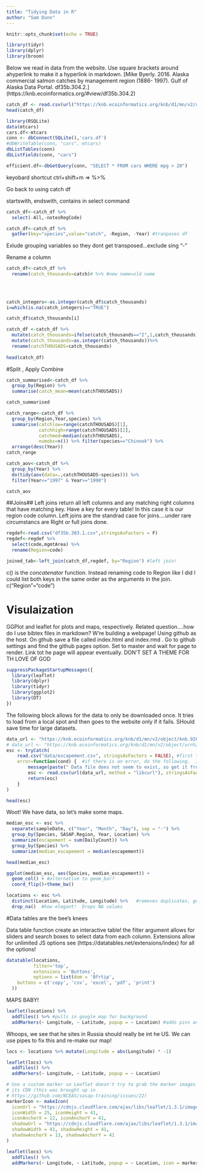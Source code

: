```yaml
---
title: "Tidying Data in R"
author: "Sam Dunn"
---
```



```r
knitr::opts_chunk$set(echo = TRUE)

```


```r
library(tidyr)
library(dplyr)
library(broom)
```

Below we read in data from the website. Use square brackets around ahyperlink to make it a hyperlink in markdown. [Mike Byerly. 2016. Alaska commercial salmon catches by management region (1886- 1997). Gulf of Alaska Data Portal. df35b.304.2.] (https://knb.ecoinformatics.org/#view/df35b.304.2)
```r
catch_df <- read.csv(url("https://knb.ecoinformatics.org/knb/d1/mn/v2/object/df35b.302.1",method = "libcurl"),stringsAsFactors = FALSE) #read in data from site
head(catch_df)

```

```r
library(RSQLite)
data(mtcars)
cars.df<-mtcars
conn <- dbConnect(SQLite(),'cars.df')
#dbWriteTable(conn, "cars", mtcars)
dbListTables(conn)
dbListFields(conn, "cars")
```
```r
efficient.df<-dbGetQuery(conn, "SELECT * FROM cars WHERE mpg > 20")

```


keyobard shortcut  ctrl+shift+m => %>% 

Go back to using catch df

startswith, endswith, contains  in select command
```r
catch_df<-catch_df %>% 
  select(-All,-notesRegCode)

```


```r
catch_df<-catch_df %>% 
  gather(key="species",value="catch", -Region, -Year) #tranposes df
```
Exlude grouping variables so they dont get transposed...exclude sing "-"


Rename a column
```r
catch_df<-catch_df %>% 
  rename(catch_thousands=catch)# %>% #new name=old name
  
  
  
```

```r
catch_integers<-as.integer(catch_df$catch_thousands)
i=which(is.na(catch_integers)=="TRUE")

catch_df$catch_thousands[i]
```


```r
catch_df <-catch_df %>% 
  mutate(catch_thousands=ifelse(catch_thousands=="I",1,catch_thousands)) %>% #conditional test to rename bad value
  mutate(catch_thousands=as.integer(catch_thousands))%>% 
  rename(catchTHOUSADS=catch_thousands)
  
head(catch_df)  
```

#Split , Apply Combine
```r
catch_summarised<-catch_df %>% 
  group_by(Region) %>% 
  summarise(catch_mean=mean(catchTHOUSADS))

catch_summarised
```

```r
catch_range<-catch_df %>% 
  group_by(Region,Year,species) %>% 
  summarise(catchlow=range(catchTHOUSADS)[1],
            catchhigh=range(catchTHOUSADS)[2],
            catchmed=median(catchTHOUSADS),
            numobs=n()) %>% filter(species=="Chinook") %>% 
  arrange(desc(Year))
catch_range
```



```r
catch_aov<-catch_df %>% 
  group_by(Year) %>% 
  do(tidy(aov(data=.,catchTHOUSADS~species))) %>% 
  filter(Year<="1997" & Year>="1990")

catch_aov
```

##Joins##
Left joins return all left columns and any matching right columns that have matching key.  Have a key for every table!  In this case it is our region code column.  Left joins are the standrad case for joins....under rare circumstancs are Right or full joins done.
```r
regdef<-read.csv("df35b.303.1.csv",stringsAsFactors = F)
regdef<-regdef %>% 
  select(code,mgmtArea) %>% 
  rename(Region=code)

joined_tab<-left_join(catch_df,regdef, by="Region") #left join!  
```

c() is the *concatenator* function. Instead  renaming code to Region like I did I could list both keys in the same order as the arguments in the join.  c("Region"="code")

# Visulaization#
GGPlot and leaflet for plots and maps, respectively.  Related question....how do I use bibtex files in markdown?  W're building a webpage!  Using github as the host.  On gthub save a file called index.html and index.rmd .  Go to github settings and find the github pages option.  Set to master and wait for page to render.  Link tot he page will appear eventually. DON'T SET A THEME FOR TH LOVE OF GOD


```r
suppressPackageStartupMessages({
  library(leaflet)
  library(dplyr)
  library(tidyr)
  library(ggplot2)
  library(DT)
})
```


The following block allows for the data to only be downloaded once.  It tries to load from a local spot and then goes to the website only if it fails.  SHould save time for large datasets.
```r
data_url <- "https://knb.ecoinformatics.org/knb/d1/mn/v2/object/knb.92020.1"
# data_url <- "https://knb.ecoinformatics.org/knb/d1/mn/v2/object/urn%3Auuid%3Af119a05b-bbe7-4aea-93c6-85434dcb1c5e"
esc <- tryCatch(
    read.csv("data/escapement.csv", stringsAsFactors = FALSE), #first thing we want to do
    error=function(cond) {  #if there is an error, do the following.  If no error, we skip
        message(paste(" Data file does not seem to exist, so get it from the KNB."))
        esc <- read.csv(url(data_url, method = "libcurl"), stringsAsFactors = FALSE)
        return(esc)
    }
)

head(esc)
```

Woot!  We have data, so let's make some maps.

```r
median_esc <- esc %>% 
  separate(sampleDate, c("Year", "Month", "Day"), sep = "-") %>% 
  group_by(Species, SASAP.Region, Year, Location) %>% 
  summarize(escapement = sum(DailyCount)) %>% 
  group_by(Species) %>% 
  summarize(median_escapement = median(escapement))

head(median_esc)
```

```r
ggplot(median_esc, aes(Species, median_escapement)) +
  geom_col() + #alternative to geom_bar?
  coord_flip()+theme_bw()
```

```r
locations <- esc %>% 
  distinct(Location, Latitude, Longitude) %>%   #removes duplicates, get list of distinct
  drop_na()  #how elegant!  Drops NA values
```

#Data tables are the bee's knees

Data table function create an interactive table!  the filter argument allows for sliders and search boxes to select data from each column.  Extensions allow for unlimited JS options see (https://datatables.net/extensions/index) for all the options!
```r
datatable(locations,
          filter='top',
          extensions = 'Buttons', 
          options = list(dom = 'Bfrtip',
    buttons = c('copy', 'csv', 'excel', 'pdf', 'print')
  ))
```

MAPS BABY!
```r
leaflet(locations) %>% 
  addTiles() %>% #pulls in google map for background
  addMarkers(~ Longitude, ~ Latitude, popup = ~ Location) #adds pins and describes what happens when you hover  # can we make hover show a table or a chart?  Pie chart of composition or something?
```


Whoops, we see that he sites in Russia should really be int he US.  We can use pipes to fix this and re-make our map!
```r
locs <- locations %>% mutate(Longitude = abs(Longitude) * -1)

leaflet(locs) %>% 
  addTiles() %>% 
  addMarkers(~ Longitude, ~ Latitude, popup = ~ Location)
```



```r
# Use a custom marker so Leaflet doesn't try to grab the marker images from 
# its CDN (this was brought up in 
# https://github.com/NCEAS/sasap-training/issues/22)
markerIcon <- makeIcon(
  iconUrl = "https://cdnjs.cloudflare.com/ajax/libs/leaflet/1.3.1/images/marker-icon.png",
  iconWidth = 25, iconHeight = 41,
  iconAnchorX = 12, iconAnchorY = 41,
  shadowUrl = "https://cdnjs.cloudflare.com/ajax/libs/leaflet/1.3.1/images/marker-shadow.png",
  shadowWidth = 41, shadowHeight = 41,
  shadowAnchorX = 13, shadowAnchorY = 41
)

leaflet(locs) %>% 
  addTiles() %>% 
  addMarkers(~ Longitude, ~ Latitude, popup = ~ Location, icon = markerIcon)
```

